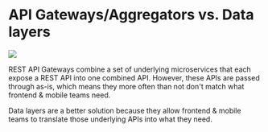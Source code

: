# API Gateways/Aggregators vs. Data layers

![](/images/data-layers-vs-api-gateways.png)

REST API Gateways combine a set of underlying microservices that each expose a REST API into one combined API. However, these APIs are passed through as-is, which means they more often than not don't match what frontend & mobile teams need.

Data layers are a better solution because they allow frontend & mobile teams to translate those underlying APIs into what they need.
